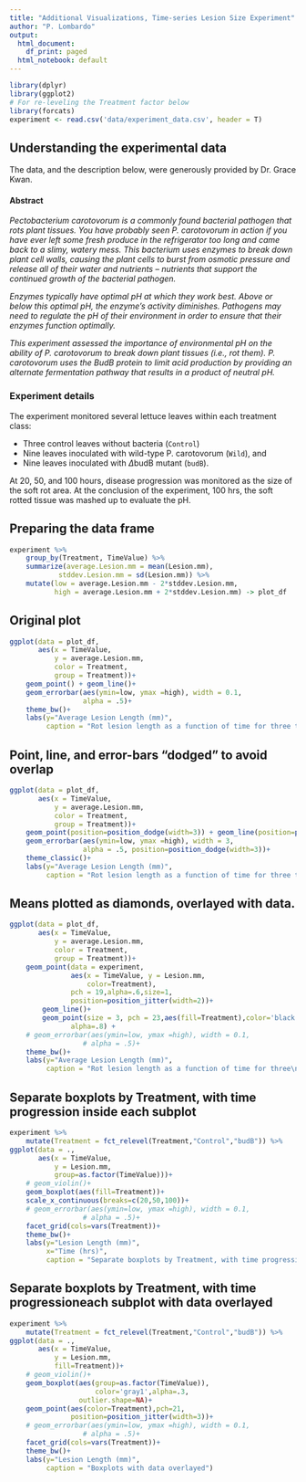 ```yaml
---
title: "Additional Visualizations, Time-series Lesion Size Experiment"
author: "P. Lombardo"
output:
  html_document:
    df_print: paged
  html_notebook: default
---
```


```r
library(dplyr)
library(ggplot2)
# For re-leveling the Treatment factor below
library(forcats)
experiment <- read.csv('data/experiment_data.csv', header = T)
```

## Understanding the experimental data
The data, and the description below, were generously provided by Dr. Grace Kwan.

#### Abstract

*Pectobacterium carotovorum is a commonly found bacterial pathogen that rots plant tissues. You have probably seen P. carotovorum in action if you have ever left some fresh produce in the refrigerator too long and came back to a slimy, watery mess. This bacterium uses enzymes to break down plant cell walls, causing the plant cells to burst from osmotic pressure and release all of their water and nutrients -- nutrients that support the continued growth of the bacterial pathogen.*

*Enzymes typically have optimal pH at which they work best. Above or below this optimal pH, the enzyme's activity diminishes. Pathogens may need to regulate the pH of their environment in order to ensure that their enzymes function optimally. *

*This experiment assessed the importance of environmental pH on the ability of P. carotovorum to break down plant tissues (i.e., rot them). P. carotovorum uses the BudB protein to limit acid production by providing an alternate fermentation pathway that results in a product of neutral pH.*

### Experiment details
The experiment monitored several lettuce leaves within each treatment class:

* Three control leaves without bacteria (`Control`)
* Nine leaves inoculated with wild-type P. carotovorum (`Wild`), and
* Nine leaves inoculated with $\Delta$budB mutant (`budB`).

At 20, 50, and 100 hours, disease progression was monitored as the size of the soft rot area. At the conclusion of the experiment, 100 hrs, the soft rotted tissue was mashed up to evaluate the pH.

## Preparing the data frame

```r
experiment %>% 
    group_by(Treatment, TimeValue) %>%
    summarize(average.Lesion.mm = mean(Lesion.mm), 
            stddev.Lesion.mm = sd(Lesion.mm)) %>%
    mutate(low = average.Lesion.mm - 2*stddev.Lesion.mm,
           high = average.Lesion.mm + 2*stddev.Lesion.mm) -> plot_df
```

## Original plot

```r
ggplot(data = plot_df,
       aes(x = TimeValue,
           y = average.Lesion.mm,
           color = Treatment,
           group = Treatment))+
    geom_point() + geom_line()+
    geom_errorbar(aes(ymin=low, ymax =high), width = 0.1,
                  alpha = .5)+
    theme_bw()+
    labs(y="Average Lesion Length (mm)",
         caption = "Rot lesion length as a function of time for three treatment groups")
```

## Point, line, and error-bars "dodged" to avoid overlap
```r
ggplot(data = plot_df,
       aes(x = TimeValue,
           y = average.Lesion.mm,
           color = Treatment,
           group = Treatment))+
    geom_point(position=position_dodge(width=3)) + geom_line(position=position_dodge(width=3))+
    geom_errorbar(aes(ymin=low, ymax =high), width = 3,
                  alpha = .5, position=position_dodge(width=3))+
    theme_classic()+
    labs(y="Average Lesion Length (mm)",
         caption = "Rot lesion length as a function of time for three treatment groups")
```

## Means plotted as diamonds, overlayed with data.

```r
ggplot(data = plot_df,
       aes(x = TimeValue,
           y = average.Lesion.mm,
           color = Treatment,
           group = Treatment))+
    geom_point(data = experiment,
               aes(x = TimeValue, y = Lesion.mm,
                   color=Treatment),
               pch = 19,alpha=.6,size=1,
               position=position_jitter(width=2))+
        geom_line()+
        geom_point(size = 3, pch = 23,aes(fill=Treatment),color='black',
               alpha=.8) +
    # geom_errorbar(aes(ymin=low, ymax =high), width = 0.1,
                  # alpha = .5)+
    theme_bw()+
    labs(y="Average Lesion Length (mm)",
         caption = "Rot lesion length as a function of time for three\n(Diamonds represent mean lesion lengths (mm) treatment groups")
```


## Separate boxplots by Treatment, with time progression inside each subplot
```r

experiment %>%
    mutate(Treatment = fct_relevel(Treatment,"Control","budB")) %>%
ggplot(data = .,
       aes(x = TimeValue,
           y = Lesion.mm,
           group=as.factor(TimeValue)))+
    # geom_violin()+
    geom_boxplot(aes(fill=Treatment))+
    scale_x_continuous(breaks=c(20,50,100))+
    # geom_errorbar(aes(ymin=low, ymax =high), width = 0.1,
                  # alpha = .5)+
    facet_grid(cols=vars(Treatment))+
    theme_bw()+
    labs(y="Lesion Length (mm)",
         x="Time (hrs)",
         caption = "Separate boxplots by Treatment, with time progression\ninside each subplot")
```


## Separate boxplots by Treatment, with time progression\ninside each subplot with data overlayed

```r

experiment %>%
    mutate(Treatment = fct_relevel(Treatment,"Control","budB")) %>%
ggplot(data = .,
       aes(x = TimeValue,
           y = Lesion.mm,
           fill=Treatment))+
    # geom_violin()+
    geom_boxplot(aes(group=as.factor(TimeValue)),
                     color='gray1',alpha=.3,
                 outlier.shape=NA)+
    geom_point(aes(color=Treatment),pch=21,
               position=position_jitter(width=3))+
    # geom_errorbar(aes(ymin=low, ymax =high), width = 0.1,
                  # alpha = .5)+
    facet_grid(cols=vars(Treatment))+
    theme_bw()+
    labs(y="Lesion Length (mm)",
         caption = "Boxplots with data overlayed")
```

